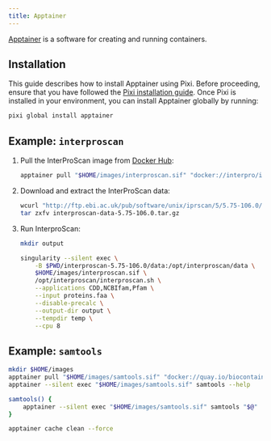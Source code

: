 ```yaml
---
title: Apptainer
---
```


[Apptainer](https://apptainer.org/) is a software for creating and running containers.

## Installation

This guide describes how to install Apptainer using Pixi. Before proceeding, ensure that you have followed the [Pixi installation guide](../pixi/). Once Pixi is installed in your environment, you can install Apptainer globally by running:

```sh
pixi global install apptainer
```

## Example: `interproscan`

<Steps>

1. Pull the InterProScan image from [Docker Hub](https://hub.docker.com/r/interpro/interproscan):

    ```sh
    apptainer pull "$HOME/images/interproscan.sif" "docker://interpro/interproscan:5.75-106.0"
    ```

2. Download and extract the InterProScan data:

    ```sh
    wcurl "http://ftp.ebi.ac.uk/pub/software/unix/iprscan/5/5.75-106.0/alt/interproscan-data-5.75-106.0.tar.gz"
    tar zxfv interproscan-data-5.75-106.0.tar.gz
    ```

3. Run InterproScan:

    ```sh
    mkdir output

    singularity --silent exec \
        -B $PWD/interproscan-5.75-106.0/data:/opt/interproscan/data \
        $HOME/images/interproscan.sif \
        /opt/interproscan/interproscan.sh \
        --applications CDD,NCBIfam,Pfam \
        --input proteins.faa \
        --disable-precalc \
        --output-dir output \
        --tempdir temp \
        --cpu 8
    ```

</Steps>

## Example: `samtools`

```sh
mkdir $HOME/images
apptainer pull "$HOME/images/samtools.sif" "docker://quay.io/biocontainers/samtools:1.22.1--h96c455f_0"
apptainer --silent exec "$HOME/images/samtools.sif" samtools --help
```

```sh
samtools() {
    apptainer --silent exec "$HOME/images/samtools.sif" samtools "$@"
}
```

```sh
apptainer cache clean --force
```
